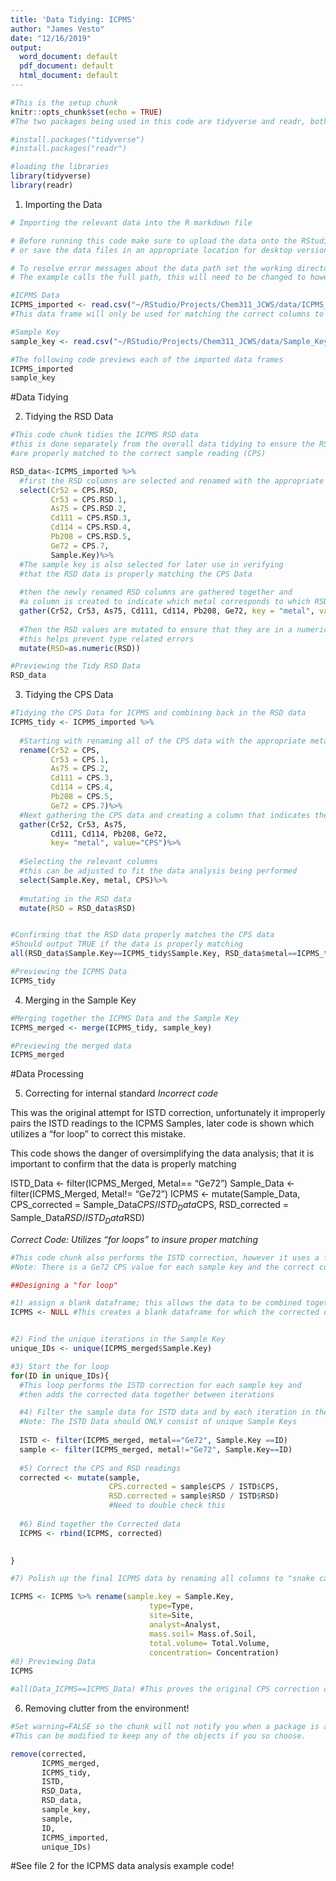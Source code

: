 ```yaml
---
title: 'Data Tidying: ICPMS'
author: "James Vesto"
date: "12/16/2019"
output:
  word_document: default
  pdf_document: default
  html_document: default
---
```


```r
#This is the setup chunk
knitr::opts_chunk$set(echo = TRUE)
#The two packages being used in this code are tidyverse and readr, both are available on CRAN and can be installed if necessary with the following lines of code:

#install.packages("tidyverse")
#install.packages("readr")

#loading the libraries
library(tidyverse)
library(readr)
```

1) Importing the Data
```r
# Importing the relevant data into the R markdown file

# Before running this code make sure to upload the data onto the RStudio server 
# or save the data files in an appropriate location for desktop versions of R

# To resolve error messages about the data path set the working directory as the location where the data is saved.
# The example calls the full path, this will need to be changed to however the data is saved on your computer. An easy way to determine the path is to click the import dataset button in the environment and copy the path from the box on the top.

#ICPMS Data
ICPMS_imported <- read.csv("~/RStudio/Projects/Chem311_JCWS/data/ICPMS_Data.csv", skip=1)
#This data frame will only be used for matching the correct columns to the correct metals

#Sample Key
sample_key <- read.csv("~/RStudio/Projects/Chem311_JCWS/data/Sample_Key.csv", skip=0)

#The following code previews each of the imported data frames
ICPMS_imported
sample_key
```

#Data Tidying

2) Tidying the RSD Data
```r
#This code chunk tidies the ICPMS RSD data
#this is done separately from the overall data tidying to ensure the RSD values 
#are properly matched to the correct sample reading (CPS)

RSD_data<-ICPMS_imported %>%
  #first the RSD columns are selected and renamed with the appropriate metal isotope
  select(Cr52 = CPS.RSD, 
         Cr53 = CPS.RSD.1, 
         As75 = CPS.RSD.2, 
         Cd111 = CPS.RSD.3, 
         Cd114 = CPS.RSD.4, 
         Pb208 = CPS.RSD.5,
         Ge72 = CPS.7,
         Sample.Key)%>% 
  #The sample key is also selected for later use in verifying 
  #that the RSD data is properly matching the CPS Data
  
  #then the newly renamed RSD columns are gathered together and 
  #a column is created to indicate which metal corresponds to which RSD
  gather(Cr52, Cr53, As75, Cd111, Cd114, Pb208, Ge72, key = "metal", value = "RSD")%>%
  
  #Then the RSD values are mutated to ensure that they are in a numeric format,
  #this helps prevent type related errors
  mutate(RSD=as.numeric(RSD))

#Previewing the Tidy RSD Data
RSD_data
```

3) Tidying the CPS Data
```r
#Tidying the CPS Data for ICPMS and combining back in the RSD data
ICPMS_tidy <- ICPMS_imported %>% 
  
  #Starting with renaming all of the CPS data with the appropriate metal
  rename(Cr52 = CPS,
         Cr53 = CPS.1,
         As75 = CPS.2,
         Cd111 = CPS.3,
         Cd114 = CPS.4,
         Pb208 = CPS.5,
         Ge72 = CPS.7)%>% 
  #Next gathering the CPS data and creating a column that indicates the corresponding metal 
  gather(Cr52, Cr53, As75, 
         Cd111, Cd114, Pb208, Ge72, 
         key= "metal", value="CPS")%>% 
  
  #Selecting the relevant columns 
  #this can be adjusted to fit the data analysis being performed
  select(Sample.Key, metal, CPS)%>% 
  
  #mutating in the RSD data
  mutate(RSD = RSD_data$RSD)


#Confirming that the RSD data properly matches the CPS data
#Should output TRUE if the data is properly matching 
all(RSD_data$Sample.Key==ICPMS_tidy$Sample.Key, RSD_data$metal==ICPMS_tidy$metal)

#Previewing the ICPMS Data
ICPMS_tidy
```

4) Merging in the Sample Key
```r
#Merging together the ICPMS Data and the Sample Key
ICPMS_merged <- merge(ICPMS_tidy, sample_key)

#Previewing the merged data
ICPMS_merged
```
#Data Processing

5) Correcting for internal standard
*Incorrect code*

This was the original attempt for ISTD correction, unfortunately it improperly pairs the ISTD readings to the ICPMS Samples, later code is shown which utilizes a "for loop" to correct this mistake.

This code shows the danger of oversimplifying the data analysis; that it is important to confirm that the data is properly matching 

ISTD_Data <- filter(ICPMS_Merged, Metal== "Ge72") 
Sample_Data <- filter(ICPMS_Merged, Metal!= "Ge72")
ICPMS <- mutate(Sample_Data, CPS_corrected = Sample_Data$CPS/ISTD_Data$CPS, RSD_corrected = Sample_Data$RSD/ISTD_Data$RSD)

*Correct Code: Utilizes "for loops" to insure proper matching*
```r
#This code chunk also performs the ISTD correction, however it uses a for loop to insure proper matching of ISTD to sample reading
#Note: There is a Ge72 CPS value for each sample key and the correct code sorts by Sample Key when subtracting the ISTD CPS Value

##Designing a "for loop"

#1) assign a blank dataframe; this allows the data to be combined together between iterations of the loop
ICPMS <- NULL #This creates a blank dataframe for which the corrected data can be added to!


#2) Find the unique iterations in the Sample Key
unique_IDs <- unique(ICPMS_merged$Sample.Key)

#3) Start the for loop 
for(ID in unique_IDs){
  #This loop performs the ISTD correction for each sample key and 
  #then adds the corrected data together between iterations

  #4) Filter the sample data for ISTD data and by each iteration in the unique Sample Keys
  #Note: The ISTD Data should ONLY consist of unique Sample Keys
  
  ISTD <- filter(ICPMS_merged, metal=="Ge72", Sample.Key ==ID)
  sample <- filter(ICPMS_merged, metal!="Ge72", Sample.Key==ID)
  
  #5) Correct the CPS and RSD readings
  corrected <- mutate(sample,
                      CPS.corrected = sample$CPS / ISTD$CPS,
                      RSD.corrected = sample$RSD / ISTD$RSD)
                      #Need to double check this
  
  #6) Bind together the Corrected data
  ICPMS <- rbind(ICPMS, corrected)
  

}

#7) Polish up the final ICPMS data by renaming all columns to "snake case" (w/ the exception of acronyms!) to fit with standard R practice:

ICPMS <- ICPMS %>% rename(sample.key = Sample.Key,
                               type=Type,
                               site=Site,
                               analyst=Analyst,
                               mass.soil= Mass.of.Soil,
                               total.volume= Total.Volume,
                               concentration= Concentration)
#8) Previewing Data
ICPMS

#all(Data_ICPMS==ICPMS_Data) #This proves the original CPS correction code does not properly match the ISTD CPS readings to the Sample CPS readings! output= FALSE shows that the data improperly matches!! 
```

6) Removing clutter from the environment!

```r
#Set warning=FALSE so the chunk will not notify you when a package is already removed from the environment
#This can be modified to keep any of the objects if you so choose.

remove(corrected, 
       ICPMS_merged, 
       ICPMS_tidy,
       ISTD, 
       RSD_Data, 
       RSD_data,
       sample_key,
       sample, 
       ID, 
       ICPMS_imported,
       unique_IDs)
```

#See file 2 for the ICPMS data analysis example code!